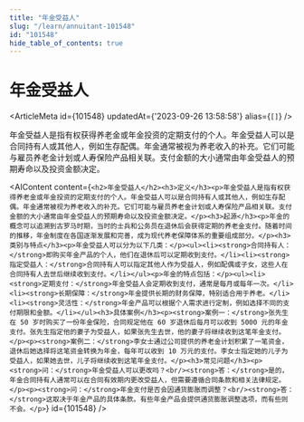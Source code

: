 ```yaml
---
title: "年金受益人"
slug: "/learn/annuitant-101548"
id: "101548"
hide_table_of_contents: true
---
```



# 年金受益人

<ArticleMeta id={101548} updatedAt={'2023-09-26 13:58:58'} alias={`[]`} />
<div className='border-solid border-b border-t-0 my-4 border-[var(--ifm-color-gray-300)]' />

年金受益人是指有权获得养老金或年金投资的定期支付的个人。年金受益人可以是合同持有人或其他人，例如生存配偶。年金通常被视为养老收入的补充。它们可能与雇员养老金计划或人寿保险产品相关联。支付金额的大小通常由年金受益人的预期寿命以及投资金额决定。

<AIContent content={`<h2>年金受益人</h2><h3>定义</h3><p>年金受益人是指有权获得养老金或年金投资的定期支付的个人。年金受益人可以是合同持有人或其他人，例如生存配偶。年金通常被视为养老收入的补充。它们可能与雇员养老金计划或人寿保险产品相关联。支付金额的大小通常由年金受益人的预期寿命以及投资金额决定。</p><h3>起源</h3><p>年金的概念可以追溯到古罗马时期，当时的士兵和公务员在退休后会获得定期的养老金支付。随着时间的推移，年金制度在各国逐渐发展和完善，成为现代养老保障体系的重要组成部分。</p><h3>类别与特点</h3><p>年金受益人可以分为以下几类：</p><ul><li><strong>合同持有人：</strong>即购买年金产品的个人，他们在退休后可以定期收到支付。</li><li><strong>指定受益人：</strong>合同持有人可以指定其他人作为受益人，例如配偶或子女，这些人在合同持有人去世后继续收到支付。</li></ul><p>年金的特点包括：</p><ul><li><strong>定期支付：</strong>年金受益人会定期收到支付，通常是每月或每年一次。</li><li><strong>长期保障：</strong>年金提供长期的财务保障，特别适合用于养老。</li><li><strong>灵活性：</strong>年金产品可以根据个人需求进行定制，例如选择不同的支付期限和金额。</li></ul><h3>具体案例</h3><p><strong>案例一：</strong>张先生在 50 岁时购买了一份年金保险，合同规定他在 60 岁退休后每月可以收到 5000 元的年金支付。张先生指定他的妻子为受益人，如果张先生去世，他的妻子将继续收到这笔年金支付。</p><p><strong>案例二：</strong>李女士通过公司提供的养老金计划积累了一笔资金，退休后她选择将这笔资金转换为年金，每年可以收到 10 万元的支付。李女士指定她的儿子为受益人，如果她去世，儿子将继续收到这笔年金支付。</p><h3>常见问题</h3><p><strong>问：</strong>年金受益人可以更改吗？<br/><strong>答：</strong>是的，年金合同持有人通常可以在合同有效期内更改受益人，但需要遵循合同条款和相关法律规定。</p><p><strong>问：</strong>年金支付是否会因通货膨胀而调整？<br/><strong>答：</strong>这取决于年金产品的具体条款。有些年金产品会提供通货膨胀调整选项，而有些则不会。</p>`} id={101548} />
